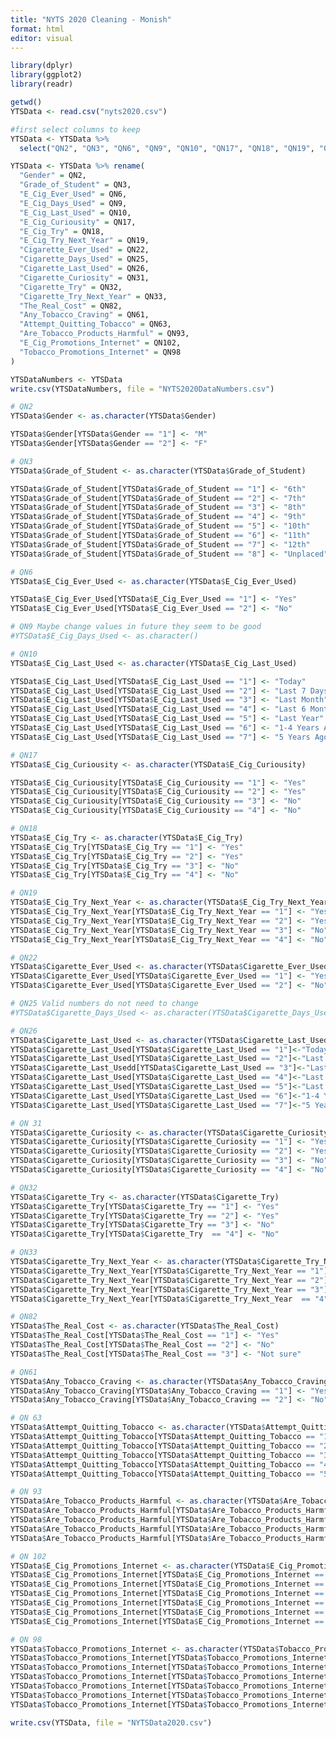 ```yaml
---
title: "NYTS 2020 Cleaning - Monish"
format: html
editor: visual
---
```


```r
library(dplyr)
library(ggplot2)
library(readr)
```

```r
getwd()
YTSData <- read.csv("nyts2020.csv")
```

```r
#first select columns to keep
YTSData <- YTSData %>% 
  select("QN2", "QN3", "QN6", "QN9", "QN10", "QN17", "QN18", "QN19", "QN22", "QN25", "QN26", "QN31", "QN32", "QN33", "QN82", "QN61", "QN63", "QN93", "QN102", "QN98")

YTSData <- YTSData %>% rename(
  "Gender" = QN2,
  "Grade_of_Student" = QN3,
  "E_Cig_Ever_Used" = QN6,
  "E_Cig_Days_Used" = QN9,
  "E_Cig_Last_Used" = QN10,
  "E_Cig_Curiousity" = QN17,
  "E_Cig_Try" = QN18,
  "E_Cig_Try_Next_Year" = QN19,
  "Cigarette_Ever_Used" = QN22,
  "Cigarette_Days_Used" = QN25,
  "Cigarette_Last_Used" = QN26,
  "Cigarette_Curiosity" = QN31,
  "Cigarette_Try" = QN32,
  "Cigarette_Try_Next_Year" = QN33,
  "The_Real_Cost" = QN82,
  "Any_Tobacco_Craving" = QN61,
  "Attempt_Quitting_Tobacco" = QN63,
  "Are_Tobacco_Products_Harmful" = QN93,
  "E_Cig_Promotions_Internet" = QN102,
  "Tobacco_Promotions_Internet" = QN98
)
```

```r
YTSDataNumbers <- YTSData
write.csv(YTSDataNumbers, file = "NYTS2020DataNumbers.csv")
```

```r
# QN2
YTSData$Gender <- as.character(YTSData$Gender)

YTSData$Gender[YTSData$Gender == "1"] <- "M"
YTSData$Gender[YTSData$Gender == "2"] <- "F"

# QN3
YTSData$Grade_of_Student <- as.character(YTSData$Grade_of_Student)

YTSData$Grade_of_Student[YTSData$Grade_of_Student == "1"] <- "6th"
YTSData$Grade_of_Student[YTSData$Grade_of_Student == "2"] <- "7th"
YTSData$Grade_of_Student[YTSData$Grade_of_Student == "3"] <- "8th"
YTSData$Grade_of_Student[YTSData$Grade_of_Student == "4"] <- "9th"
YTSData$Grade_of_Student[YTSData$Grade_of_Student == "5"] <- "10th"
YTSData$Grade_of_Student[YTSData$Grade_of_Student == "6"] <- "11th"
YTSData$Grade_of_Student[YTSData$Grade_of_Student == "7"] <- "12th"
YTSData$Grade_of_Student[YTSData$Grade_of_Student == "8"] <- "Unplaced"

# QN6
YTSData$E_Cig_Ever_Used <- as.character(YTSData$E_Cig_Ever_Used)

YTSData$E_Cig_Ever_Used[YTSData$E_Cig_Ever_Used == "1"] <- "Yes"
YTSData$E_Cig_Ever_Used[YTSData$E_Cig_Ever_Used == "2"] <- "No"

# QN9 Maybe change values in future they seem to be good
#YTSData$E_Cig_Days_Used <- as.character()

# QN10
YTSData$E_Cig_Last_Used <- as.character(YTSData$E_Cig_Last_Used)

YTSData$E_Cig_Last_Used[YTSData$E_Cig_Last_Used == "1"] <- "Today"
YTSData$E_Cig_Last_Used[YTSData$E_Cig_Last_Used == "2"] <- "Last 7 Days"
YTSData$E_Cig_Last_Used[YTSData$E_Cig_Last_Used == "3"] <- "Last Month"
YTSData$E_Cig_Last_Used[YTSData$E_Cig_Last_Used == "4"] <- "Last 6 Months"
YTSData$E_Cig_Last_Used[YTSData$E_Cig_Last_Used == "5"] <- "Last Year"
YTSData$E_Cig_Last_Used[YTSData$E_Cig_Last_Used == "6"] <- "1-4 Years Ago"
YTSData$E_Cig_Last_Used[YTSData$E_Cig_Last_Used == "7"] <- "5 Years Ago"

# QN17
YTSData$E_Cig_Curiousity <- as.character(YTSData$E_Cig_Curiousity)

YTSData$E_Cig_Curiousity[YTSData$E_Cig_Curiousity == "1"] <- "Yes"
YTSData$E_Cig_Curiousity[YTSData$E_Cig_Curiousity == "2"] <- "Yes"
YTSData$E_Cig_Curiousity[YTSData$E_Cig_Curiousity == "3"] <- "No"
YTSData$E_Cig_Curiousity[YTSData$E_Cig_Curiousity == "4"] <- "No"

# QN18
YTSData$E_Cig_Try <- as.character(YTSData$E_Cig_Try)
YTSData$E_Cig_Try[YTSData$E_Cig_Try == "1"] <- "Yes"
YTSData$E_Cig_Try[YTSData$E_Cig_Try == "2"] <- "Yes"
YTSData$E_Cig_Try[YTSData$E_Cig_Try == "3"] <- "No"
YTSData$E_Cig_Try[YTSData$E_Cig_Try == "4"] <- "No"

# QN19
YTSData$E_Cig_Try_Next_Year <- as.character(YTSData$E_Cig_Try_Next_Year)
YTSData$E_Cig_Try_Next_Year[YTSData$E_Cig_Try_Next_Year == "1"] <- "Yes"
YTSData$E_Cig_Try_Next_Year[YTSData$E_Cig_Try_Next_Year == "2"] <- "Yes"
YTSData$E_Cig_Try_Next_Year[YTSData$E_Cig_Try_Next_Year == "3"] <- "No"
YTSData$E_Cig_Try_Next_Year[YTSData$E_Cig_Try_Next_Year == "4"] <- "No"

# QN22
YTSData$Cigarette_Ever_Used <- as.character(YTSData$Cigarette_Ever_Used)
YTSData$Cigarette_Ever_Used[YTSData$Cigarette_Ever_Used == "1"] <- "Yes"
YTSData$Cigarette_Ever_Used[YTSData$Cigarette_Ever_Used == "2"] <- "No"

# QN25 Valid numbers do not need to change
#YTSData$Cigarette_Days_Used <- as.character(YTSData$Cigarette_Days_Used) 

# QN26
YTSData$Cigarette_Last_Used <- as.character(YTSData$Cigarette_Last_Used)
YTSData$Cigarette_Last_Used[YTSData$Cigarette_Last_Used == "1"]<-"Today"
YTSData$Cigarette_Last_Used[YTSData$Cigarette_Last_Used == "2"]<-"Last 7 Days"
YTSData$Cigarette_Last_Usedd[YTSData$Cigarette_Last_Used == "3"]<-"Last Month"
YTSData$Cigarette_Last_Used[YTSData$Cigarette_Last_Used == "4"]<-"Last 6 Months"
YTSData$Cigarette_Last_Used[YTSData$Cigarette_Last_Used == "5"]<-"Last Year"
YTSData$Cigarette_Last_Used[YTSData$Cigarette_Last_Used == "6"]<-"1-4 Years Ago"
YTSData$Cigarette_Last_Used[YTSData$Cigarette_Last_Used == "7"]<-"5 Years Ago"

# QN 31
YTSData$Cigarette_Curiosity <- as.character(YTSData$Cigarette_Curiosity)
YTSData$Cigarette_Curiosity[YTSData$Cigarette_Curiosity == "1"] <- "Yes"
YTSData$Cigarette_Curiosity[YTSData$Cigarette_Curiosity == "2"] <- "Yes"
YTSData$Cigarette_Curiosity[YTSData$Cigarette_Curiosity == "3"] <- "No"
YTSData$Cigarette_Curiosity[YTSData$Cigarette_Curiosity == "4"] <- "No"

# QN32
YTSData$Cigarette_Try <- as.character(YTSData$Cigarette_Try)
YTSData$Cigarette_Try[YTSData$Cigarette_Try == "1"] <- "Yes"
YTSData$Cigarette_Try[YTSData$Cigarette_Try == "2"] <- "Yes"
YTSData$Cigarette_Try[YTSData$Cigarette_Try == "3"] <- "No"
YTSData$Cigarette_Try[YTSData$Cigarette_Try  == "4"] <- "No"

# QN33
YTSData$Cigarette_Try_Next_Year <- as.character(YTSData$Cigarette_Try_Next_Year)
YTSData$Cigarette_Try_Next_Year[YTSData$Cigarette_Try_Next_Year == "1"] <- "Yes"
YTSData$Cigarette_Try_Next_Year[YTSData$Cigarette_Try_Next_Year == "2"] <- "Yes"
YTSData$Cigarette_Try_Next_Year[YTSData$Cigarette_Try_Next_Year == "3"] <- "No"
YTSData$Cigarette_Try_Next_Year[YTSData$Cigarette_Try_Next_Year  == "4"] <- "No"

# QN82
YTSData$The_Real_Cost <- as.character(YTSData$The_Real_Cost)
YTSData$The_Real_Cost[YTSData$The_Real_Cost == "1"] <- "Yes"
YTSData$The_Real_Cost[YTSData$The_Real_Cost == "2"] <- "No"
YTSData$The_Real_Cost[YTSData$The_Real_Cost == "3"] <- "Not sure"

# QN61
YTSData$Any_Tobacco_Craving <- as.character(YTSData$Any_Tobacco_Craving)
YTSData$Any_Tobacco_Craving[YTSData$Any_Tobacco_Craving == "1"] <- "Yes"
YTSData$Any_Tobacco_Craving[YTSData$Any_Tobacco_Craving == "2"] <- "No"

# QN 63
YTSData$Attempt_Quitting_Tobacco <- as.character(YTSData$Attempt_Quitting_Tobacco)
YTSData$Attempt_Quitting_Tobacco[YTSData$Attempt_Quitting_Tobacco == "1"] <- "Yes"
YTSData$Attempt_Quitting_Tobacco[YTSData$Attempt_Quitting_Tobacco == "2"] <- "Yes"
YTSData$Attempt_Quitting_Tobacco[YTSData$Attempt_Quitting_Tobacco == "3"] <- "Yes"
YTSData$Attempt_Quitting_Tobacco[YTSData$Attempt_Quitting_Tobacco == "4"] <- "Yes"
YTSData$Attempt_Quitting_Tobacco[YTSData$Attempt_Quitting_Tobacco == "5"] <- "No"

# QN 93
YTSData$Are_Tobacco_Products_Harmful <- as.character(YTSData$Are_Tobacco_Products_Harmful)
YTSData$Are_Tobacco_Products_Harmful[YTSData$Are_Tobacco_Products_Harmful == "1"] <- "Yes"
YTSData$Are_Tobacco_Products_Harmful[YTSData$Are_Tobacco_Products_Harmful == "2"] <- "Yes"
YTSData$Are_Tobacco_Products_Harmful[YTSData$Are_Tobacco_Products_Harmful == "3"] <- "No"
YTSData$Are_Tobacco_Products_Harmful[YTSData$Are_Tobacco_Products_Harmful == "4"] <- "No"

# QN 102
YTSData$E_Cig_Promotions_Internet <- as.character(YTSData$E_Cig_Promotions_Internet)
YTSData$E_Cig_Promotions_Internet[YTSData$E_Cig_Promotions_Internet == "1"] <- "I do not use the internet"
YTSData$E_Cig_Promotions_Internet[YTSData$E_Cig_Promotions_Internet == "2"] <- "Never"
YTSData$E_Cig_Promotions_Internet[YTSData$E_Cig_Promotions_Internet == "3"] <- "Rarely"
YTSData$E_Cig_Promotions_Internet[YTSData$E_Cig_Promotions_Internet == "4"] <- "Sometimes"
YTSData$E_Cig_Promotions_Internet[YTSData$E_Cig_Promotions_Internet == "5"] <- "Most of the time"
YTSData$E_Cig_Promotions_Internet[YTSData$E_Cig_Promotions_Internet == "6"] <- "Always"

# QN 98
YTSData$Tobacco_Promotions_Internet <- as.character(YTSData$Tobacco_Promotions_Internet)
YTSData$Tobacco_Promotions_Internet[YTSData$Tobacco_Promotions_Internet == "1"] <- "I do not use the internet"
YTSData$Tobacco_Promotions_Internet[YTSData$Tobacco_Promotions_Internet == "2"] <- "Never"
YTSData$Tobacco_Promotions_Internet[YTSData$Tobacco_Promotions_Internet == "3"] <- "Rarely"
YTSData$Tobacco_Promotions_Internet[YTSData$Tobacco_Promotions_Internet == "4"] <- "Sometimes"
YTSData$Tobacco_Promotions_Internet[YTSData$Tobacco_Promotions_Internet == "5"] <- "Most of the time"
YTSData$Tobacco_Promotions_Internet[YTSData$Tobacco_Promotions_Internet == "6"] <- "Always"
```

```r
write.csv(YTSData, file = "NYTSData2020.csv")
```